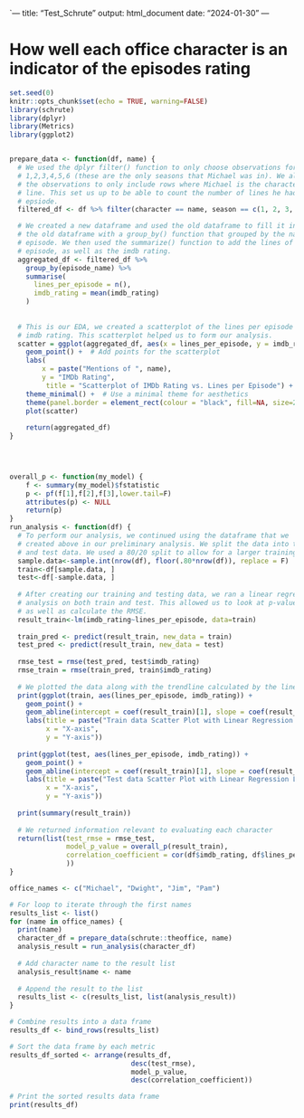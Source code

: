 `---
title: "Test_Schrute"
output: html_document
date: "2024-01-30"
---

# How well each office character is an indicator of the episodes rating
```r
set.seed(0)
knitr::opts_chunk$set(echo = TRUE, warning=FALSE)
library(schrute)
library(dplyr)
library(Metrics)
library(ggplot2)


prepare_data <- function(df, name) {
  # We used the dplyr filter() function to only choose observations for season
  # 1,2,3,4,5,6 (these are the only seasons that Michael was in). We also subset
  # the observations to only include rows where Michael is the character with a 
  # line. This set us up to be able to count the number of lines he had per
  # epsiode. 
  filtered_df <- df %>% filter(character == name, season == c(1, 2, 3, 4, 5, 6))

  # We created a new dataframe and used the old dataframe to fill it in. We piped
  # the old dataframe with a group_by() function that grouped by the name of each
  # episode. We then used the summarize() function to add the lines of each 
  # episode, as well as the imdb rating. 
  aggregated_df <- filtered_df %>%
    group_by(episode_name) %>%
    summarise(
      lines_per_episode = n(),
      imdb_rating = mean(imdb_rating)
    )
  
  
  # This is our EDA, we created a scatterplot of the lines per episode and the 
  # imdb rating. This scatterplot helped us to form our analysis.   
  scatter = ggplot(aggregated_df, aes(x = lines_per_episode, y = imdb_rating)) +
    geom_point() +  # Add points for the scatterplot
    labs(
        x = paste("Mentions of ", name),
        y = "IMDb Rating", 
         title = "Scatterplot of IMDb Rating vs. Lines per Episode") +
    theme_minimal() +  # Use a minimal theme for aesthetics
    theme(panel.border = element_rect(colour = "black", fill=NA, size=2)) # Adds a border around the plot
    plot(scatter)
    
    return(aggregated_df)  
}


 
```

```r
overall_p <- function(my_model) {
    f <- summary(my_model)$fstatistic
    p <- pf(f[1],f[2],f[3],lower.tail=F)
    attributes(p) <- NULL
    return(p)
}
run_analysis <- function(df) {
  # To perform our analysis, we continued using the dataframe that we 
  # created above in our preliminary analysis. We split the data into train 
  # and test data. We used a 80/20 split to allow for a larger training set and then a smaller test set
  sample.data<-sample.int(nrow(df), floor(.80*nrow(df)), replace = F)
  train<-df[sample.data, ]
  test<-df[-sample.data, ]
  
  # After creating our training and testing data, we ran a linear regression
  # analysis on both train and test. This allowed us to look at p-values,
  # as well as calculate the RMSE.
  result_train<-lm(imdb_rating~lines_per_episode, data=train)
  
  train_pred <- predict(result_train, new_data = train)
  test_pred <- predict(result_train, new_data = test)
  
  rmse_test = rmse(test_pred, test$imdb_rating)
  rmse_train = rmse(train_pred, train$imdb_rating)
  
  # We plotted the data along with the trendline calculated by the linear regression
  print(ggplot(train, aes(lines_per_episode, imdb_rating)) +
    geom_point() +
    geom_abline(intercept = coef(result_train)[1], slope = coef(result_train)[2], color = "blue") +
    labs(title = paste("Train data Scatter Plot with Linear Regression Line for ", name),
         x = "X-axis",
         y = "Y-axis"))
  
  print(ggplot(test, aes(lines_per_episode, imdb_rating)) +
    geom_point() +
    geom_abline(intercept = coef(result_train)[1], slope = coef(result_train)[2], color = "blue") +
    labs(title = paste("Test data Scatter Plot with Linear Regression Line for ", name),
         x = "X-axis",
         y = "Y-axis"))
  
  print(summary(result_train))
  
  # We returned information relevant to evaluating each character
  return(list(test_rmse = rmse_test,
              model_p_value = overall_p(result_train),
              correlation_coefficient = cor(df$imdb_rating, df$lines_per_episode)
              ))
}

```

```r
office_names <- c("Michael", "Dwight", "Jim", "Pam")

# For loop to iterate through the first names
results_list <- list()
for (name in office_names) {
  print(name)
  character_df = prepare_data(schrute::theoffice, name)
  analysis_result = run_analysis(character_df)
  
  # Add character name to the result list
  analysis_result$name <- name
  
  # Append the result to the list
  results_list <- c(results_list, list(analysis_result))
}

# Combine results into a data frame
results_df <- bind_rows(results_list)

# Sort the data frame by each metric
results_df_sorted <- arrange(results_df,
                              desc(test_rmse),
                              model_p_value,
                              desc(correlation_coefficient))

# Print the sorted results data frame
print(results_df)
```